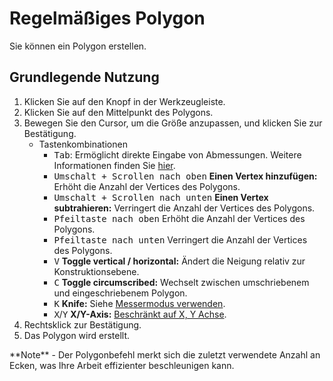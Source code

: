 
# Regelmäßiges Polygon

<Reference shortcut='' command='Polygon' button='Werkzeugleiste'   buttonIcon='button-regular-polygon'/>

Sie können ein Polygon erstellen.

## Grundlegende Nutzung

1. Klicken Sie auf den <ButtonIcon type="button-regular-polygon" /> Knopf in der Werkzeugleiste.
2. Klicken Sie auf den Mittelpunkt des Polygons.
3. Bewegen Sie den Cursor, um die Größe anzupassen, und klicken Sie zur Bestätigung.
   - <Kst>Tastenkombinationen</Kst>
      - <kbd>Tab</kbd>: Ermöglicht direkte Eingabe von Abmessungen. Weitere Informationen finden Sie [hier](/tool/sketching-essentials#specify-dimensions-numerically).
      - <kbd>Umschalt + Scrollen nach oben</kbd> **Einen Vertex hinzufügen:** Erhöht die Anzahl der Vertices des Polygons.
      - <kbd>Umschalt + Scrollen nach unten</kbd> **Einen Vertex subtrahieren:** Verringert die Anzahl der Vertices des Polygons.
      - <kbd>Pfeiltaste nach oben</kbd> Erhöht die Anzahl der Vertices des Polygons.
      - <kbd>Pfeiltaste nach unten</kbd> Verringert die Anzahl der Vertices des Polygons.
      - <kbd>V</kbd> **Toggle vertical / horizontal:** Ändert die Neigung relativ zur Konstruktionsebene.
      - <kbd>C</kbd> **Toggle circumscribed:** Wechselt zwischen umschriebenem und eingeschriebenem Polygon.
      - <kbd>K</kbd> **Knife:** Siehe [Messermodus verwenden](/tool/sketching-essentials#use-knife-mode).
      - <kbd>X</kbd>/<kbd>Y</kbd> **X/Y-Axis:** [Beschränkt auf X, Y Achse](/tool/sketching-essentials#constrain-to-an-axis).
4. Rechtsklick zur Bestätigung.
5. Das Polygon wird erstellt.

<Callout type="info" emoji="🗒️">
**Note** 
- Der Polygonbefehl merkt sich die zuletzt verwendete Anzahl an Ecken, was Ihre Arbeit effizienter beschleunigen kann.
</Callout>

<VideoPlayer fileName="polygon"/>